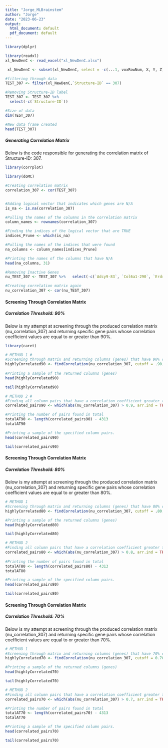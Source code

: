 ---
title: "Jorge_MLBrainstem"
author: "Jorge"
date: "2023-06-23"
output:
  html_document: default
  pdf_document: default
---

```{r}
library(dplyr)
```
```{r}
library(readxl)
xl_NewDenC <- read_excel("xl_NewDenC.xlsx")
```
```{r}
 xl_NewDenC <- subset(xl_NewDenC, select = -c(...1, voxRowNum, X, Y, Z))
```

```{r}
#filtering through data
TEST_307 <- filter(xl_NewDenC,`Structure-ID` == 307)

#Removing Structure-ID label
TEST_307 <- TEST_307 %>%
  select(-c(`Structure-ID`))

#Size of data
dim(TEST_307)
```

```{r}
#New data frame created
head(TEST_307)
```

##### **Generating Correlation Matrix**

Below is the code responsible for generating the correlation matrix of Structure-ID: 307.

```{r}
library(corrplot)
```

```{r}
library(doMC) 
```

```{r}
#Creating correlation matrix
correlation_307 <- cor(TEST_307)


#Adding logical vector that indicates which genes are N/A
is_na <- is.na(correlation_307)

#Pulling the names of the columns in the correlation matrix
column_names <- rownames(correlation_307)

#Finding the indices of the logical vector that are TRUE
indices_Prune <- which(is_na)

#Pulling the names of the indices that were found
na_columns <- column_names[indices_Prune]

#Printing the names of the columns that have N/A
head(na_columns, 31) 
```

```{r}
#Removing Inactive Genes
nu_TEST_307 <- TEST_307 %>%   select(-c(`Adcy9-83`, `Col6a1-290`, `Erdr1-378`, `Enc1-390`, `Extl3-411`, `Jam2-602`, `L1cam-620`, `Lig1-637`, `Nrtn-741`, `Odz3-752`, `Pcsk1n-777`, `Prkcz-841`, `Sst-1001`, `Vamp2-1092`, `Ywhag-1124`, `Pex14-1397`, `Tmem2-1409`, `Plxnb1-1561`, `Zfp423-1607`, `Trip4-1924`, `Ankrd33-2006`, `Adrm1-2019`, `Crat-2119`, `Fbln1-2205`, `Ndufs1-2421`, `Traf7-2527`, `Mapk3-32576`, `Pim2-32583`, `Limk2-61002`, `Bcap29-104826`, `C230081A13Rik-73931624`))
```

```{r}
#Creating correlation matrix again
nu_correlation_307 <- cor(nu_TEST_307)
```

#### **Screening Through Correlation Matrix**

##### **Correlation Threshold: 90%**

Below is my attempt at screening through the produced correlation matrix (nu_correlation_307) and returning specific gene pairs whose correlation coefficient values are equal to or greater than 90%.

```{r}
library(caret)
```

```{r}
# METHOD 1 #
#Screening through matrix and returning columns (genes) that have 90% correlation or greater 
highlyCorrelated90 <- findCorrelation(nu_correlation_307, cutoff = .90, names = TRUE)
    
#Printing a sample of the returned columns (genes)
head(highlyCorrelated90)
```

```{r}
tail(highlyCorrelated90)
```

```{r}
# METHOD 2 #
#Finding all column pairs that have a correlation coefficient greater than 0.9
correlated_pairs90 <- which(abs(nu_correlation_307) > 0.9, arr.ind = TRUE)

#Printing the number of pairs found in total       
totalAT90 <- length(correlated_pairs90) - 4313
totalAT90
```

```{r}
#Printing a sample of the specified column pairs.
head(correlated_pairs90)
```

```{r}
tail(correlated_pairs90)
```

#### **Screening Through Correlation Matrix**

##### **Correlation Threshold: 80%**

Below is my attempt at screening through the produced correlation matrix (nu_correlation_307) and returning specific gene pairs whose correlation coefficient values are equal to or greater than 80%.

```{r}
# METHOD 1 
#Screening through matrix and returning columns (genes) that have 80% correlation or greater
highlyCorrelated80 <- findCorrelation(nu_correlation_307, cutoff = .80, names = TRUE)

#Printing a sample of the returned columns (genes)
head(highlyCorrelated80)
```

```{r}
tail(highlyCorrelated80)
```

```{r}
# METHOD 2 
#Finding all column pairs that have a correlation coefficient greater than 0.8
correlated_pairs80 <- which(abs(nu_correlation_307) > 0.8, arr.ind = TRUE)
  
#Printing the number of pairs found in total 
totalAT80 <- length(correlated_pairs80) - 4313
totalAT80
```

```{r}
#Printing a sample of the specified column pairs.
head(correlated_pairs80)
```

```{r}
tail(correlated_pairs80)
```

#### **Screening Through Correlation Matrix**

##### **Correlation Threshold: 70%**

Below is my attempt at screening through the produced correlation matrix (nu_correlation_307) and returning specific gene pairs whose correlation coefficient values are equal to or greater than 70%.

```{r}
# METHOD 1 
#Screening through matrix and returning columns (genes) that have 70% correlation or greater
highlyCorrelated70 <- findCorrelation(nu_correlation_307, cutoff = 0.70, names = TRUE)

#Printing a sample of the returned columns (genes)
head(highlyCorrelated70)
```

```{r}
tail(highlyCorrelated70)
```

```{r}
# METHOD 2 
#Finding all column pairs that have a correlation coefficient greater than 0.7
correlated_pairs70 <- which(abs(nu_correlation_307) > 0.7, arr.ind = TRUE)

#Printing the number of pairs found in total 
totalAT70 <- length(correlated_pairs70) - 4313
totalAT70
```

```{r}
#Printing a sample of the specified column pairs.
head(correlated_pairs70)
```

```{r}
tail(correlated_pairs70)
```
